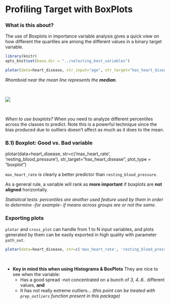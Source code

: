 Profiling Target with BoxPlots
===

### What is this about?

The use of Boxplots in importance variable analysis gives a quick view on how different the quartiles are among the different values in a binary target variable.

```r
library(knitr)
opts_knit$set(base.dir = "../selecting_best_variables")
```

```r
plotar(data=heart_disease, str_input="age", str_target="has_heart_disease", plot_type = "boxplot")
```

_Rhomboid near the mean line represents the **median**._

<br>


![](boxplot.png)

<br>

*When to use boxplots?*
When you need to analyze different percentiles across the classes to predict. Note this is a powerful technique since the bias produced due to outliers doesn't affect as much as it does to the mean.


### B.1) Boxplot: Good vs. Bad variable
plotar(data=heart_disease, str=c('max_heart_rate', 'resting_blood_pressure'),  str_target="has_heart_disease", plot_type = "boxplot")

`max_heart_rate` is clearly a better predictor than `resting_blood_pressure`.

As a general rule, a variable will rank as **more important** if boxplots are **not aligned** horizontally.

_Statistical tests: percentiles are another used feature used by them in order to determine -for example- if means across groups are or not the same._

### Exporting plots
`plotar` and `cross_plot` can handle from 1 to N input variables, and plots generated by them can be easily exported in high quality with parameter `path_out`.
```r
plotar(data=heart_disease, str=c('max_heart_rate', 'resting_blood_pressure'),  str_target="has_heart_disease", plot_type = "boxplot", path_out = "my_awsome_folder")
```

<br>

* **Key in mind this when using Histograms & BoxPlots** They are nice to see when the variable:
    + Has a good spread -not concentrated on a bunch of _3, 4..6.._ different values, **and**
    + It has not really extreme outliers... _(this point can be treated with `prep_outliers` function present in this package)_
	
<br>

